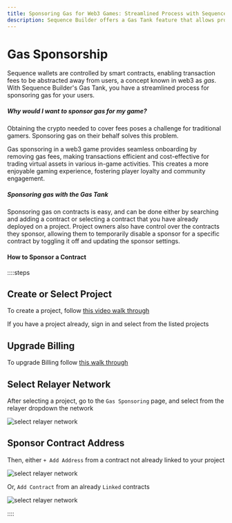 ```yaml
---
title: Sponsoring Gas for Web3 Games: Streamlined Process with Sequence Builder's Gas Tank
description: Sequence Builder offers a Gas Tank feature that allows project owners to sponsor gas for their users in web3 games. By covering transaction fees, players can enjoy a seamless gaming experience without worrying about obtaining crypto for fees.
---
```


# Gas Sponsorship

Sequence wallets are controlled by smart contracts, enabling transaction fees to be abstracted away from users, a concept known in web3 as _gas_. With Sequence Builder's Gas Tank, you have a streamlined process for sponsoring gas for your users.

##### Why would I want to sponsor gas for my game?

Obtaining the crypto needed to cover fees poses a challenge for traditional gamers. Sponsoring gas on their behalf solves this problem.

Gas sponsoring in a web3 game provides seamless onboarding by removing gas fees, making transactions efficient and cost-effective for trading virtual assets in various in-game activities. This creates a more enjoyable gaming experience, fostering player loyalty and community engagement.

##### Sponsoring gas with the Gas Tank

Sponsoring gas on contracts is easy, and can be done either by searching and adding a contract or selecting a contract that you have already deployed on a project. Project owners also have control over the contracts they sponsor, allowing them to temporarily disable a sponsor for a specific contract by toggling it off and updating the sponsor settings.

#### How to Sponsor a Contract

::::steps

## Create or Select Project

To create a project, follow [this video walk through](/support/builder/project-management#watch-a-project-be-created-in-the-builder)

If you have a project already, sign in and select from the listed projects

## Upgrade Billing

To upgrade Billing follow [this walk through](/support/builder/project-settings#update-your-project-subscription-plan)

## Select Relayer Network

After selecting a project, go to the `Gas Sponsoring` page, and select from the relayer dropdown the network

![select relayer network](/img/builder/builder_select_network_relayer.png)

## Sponsor Contract Address

Then, either `+ Add Address` from a contract not already linked to your project

![select relayer network](/img/builder/builder_gas_sponsoring_add_address.png)

Or, `Add Contract` from an already `Linked` contracts

![select relayer network](/img/builder/builder_gas_sponsoring_add_contract.png)

::::